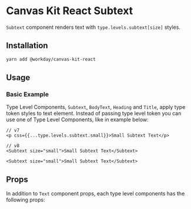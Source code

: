 


<Meta title="Components/Text/Subtext/React" />

# Canvas Kit React Subtext

`Subtext` component renders text with `type.levels.subtext[size]` styles.

## Installation

```sh
yarn add @workday/canvas-kit-react
```

## Usage

### Basic Example

Type Level Components, `Subtext`, `BodyText`, `Heading` and `Title`, apply type token styles to text
element. Instead of passing type level token you can use one of Type Level Components, like in
example below:

```tsx
// v7
<p css={{...type.levels.subtext.small}}>Small Subtext Text</p>

// v8
<Subtext size="small">Small Subtext Text</Subtext>
```

```tsx
<Subtext size="small">Small Subtext Text</Subtext>
```

<ExampleCodeBlock code={Basic} />

## Props

In addition to `Text` component props, each type level components has the following props:

<ArgsTable of={TypeLevelComponent} />
